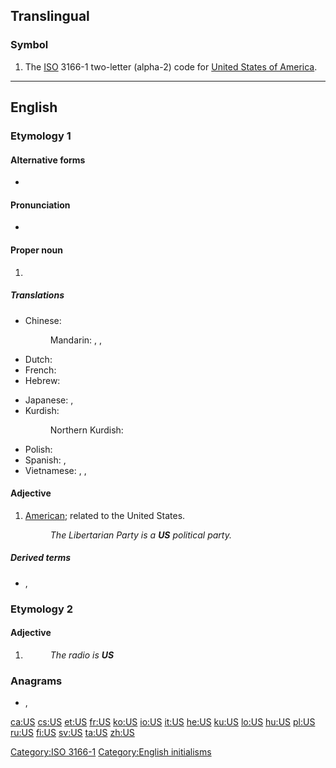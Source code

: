 {{also|Appendix:Variations of "us"}}
==Translingual==

===Symbol===
{{head|mul|symbol}}

# The [[ISO]] 3166-1 two-letter (alpha-2) code for [[United States of America]].

[[Category:ISO 3166-1]]

----

==English==

===Etymology 1===

====Alternative forms====
* {{l|en|U.S.}}

====Pronunciation====
* {{IPA|/juː.ɛs/|lang=en}}

====Proper noun====
{{en-proper noun}}

# {{abbreviation of|United States|lang=en}}

=====Translations=====
{{trans-top-also|abbreviation of United States|USA}}
* Chinese:
*: Mandarin: {{t+|cmn|美|tr=Měi|sc=Hani}}, {{t+|cmn|美國|sc=Hani}}, {{t+|cmn|美国|tr=Měiguó|sc=Hani}}
* Dutch: {{t+|nl|VS|m-p}}
* French: {{t+|fr|EU|m-p}}
* Hebrew: {{t|he|ארה״ב|f|tr=arháb|alt=ארה"ב}}
{{trans-mid}}
* Japanese: {{t+|ja|米|tr=べい, Bei}}, {{t+|ja|米国|tr=べいこく, Beikoku}}
* Kurdish:
*: Northern Kurdish: {{t|kmr|AY}}
* Polish: {{t|pl|St.Zj.|m-p}}
* Spanish: {{t+|es|EE. UU.|m-p}}, {{t|es|EU|m-p}}
* Vietnamese: {{t+|vi|Mỹ}}, {{t|vi|Mỹ Quốc}}, {{t+|vi|Hoa Kỳ}}
{{trans-bottom}}

====Adjective====
{{en-adj|?}}

# [[American]]; related to the United States.
#: ''The Libertarian Party is a '''US''' political party.''

=====Derived terms=====
* {{l|en|US-ian}}, {{l|en|US American}}

===Etymology 2===

====Adjective====
{{en-adj|?}}

# {{abbreviation of|unserviceable|lang=en}}
#: ''The radio is '''US''' ''

===Anagrams===
* {{l|en|SU}}, {{l|en|Su}}

[[Category:English initialisms]]

[[ca:US]]
[[cs:US]]
[[et:US]]
[[fr:US]]
[[ko:US]]
[[io:US]]
[[it:US]]
[[he:US]]
[[ku:US]]
[[lo:US]]
[[hu:US]]
[[pl:US]]
[[ru:US]]
[[fi:US]]
[[sv:US]]
[[ta:US]]
[[zh:US]]